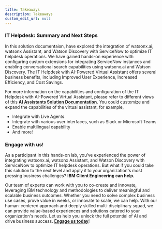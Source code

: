 ```yaml
---
title: Takeaways
description: Takeaways
custom_edit_url: null
---
```


### IT Helpdesk: Summary and Next Steps
In this solution documentaion, have explored the integration of watsonx.ai, watsonx Assistant, and Watson Discovery with ServiceNow to optimize IT helpdesk operations. We have gained hands-on experience with configuring custom extensions for integrating ServiceNow instances and enabling conversational search capabilities using watsonx.ai and Watson Discovery.
The IT Helpdesk with AI-Powered Virtual Assistant offers several business benefits, including Improved User Experience, Increased Efficiency, and Cost Savings. 

For more information on the capabilities and configuration of the IT Helpdesk with AI-Powered Virtual Assistant, please refer to different views of this **[AI Assistants Solution Documentation](https://ibm-client-engineering.github.io/solution-ai-assistants)**. 
You could customize and expand the capabilities of the virtual assistant, for example, 
- Integrate with Live Agents
- Integrate with various user interfaces, such as Slack or Microsoft Teams
- Enable multilingual capability
- And more!
### Engage with us!
As a participant in this hands-on lab, you've experienced the power of integrating watsonx.ai, watsonx Assistant, and Watson Discovery with ServiceNow to optimize IT helpdesk operations. But what if you could take this solution to the next level and apply it to your organization's most pressing business challenges? **IBM Client Engineering can help**. 

Our team of experts can work with you to co-create and innovate, leveraging IBM technology and methodologies to deliver meaningful and scalable business outcomes. Whether you need to solve complex business use cases, prove value in weeks, or innovate to scale, we can help. With our human-centered approach and deeply skilled multi-disciplinary squad, we can provide value-based experiences and solutions catered to your organization's needs. Let us help you unlock the full potential of AI and drive business success. [**Engage us today**](https://www.ibm.com/client-engineering)!

